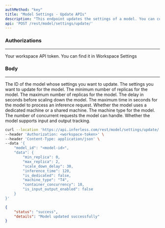 ```yaml
---
authMethod: "key"
title: "Model Settings - Update APIs"
description: "This endpoint updates the settings of a model. You can configure Min/Max Replicas, Timeout and Concurrency Settings"
api: 'POST /rest/model/settings/update/'
---
```


### Authorizations
---
<ParamField path="Authorization" type="string" required>
  Your workspace API token. You can find it in Workspace Settings
</ParamField>

### Body
---
<ParamField path="model_id" type="string" required>
  The ID of the model whose settings you want to update.
</ParamField>

<ParamField path="data" type="object" required>
    The settings you want to update for the model.
    <Expandable title="properties">
        <ParamField path="min_replica" type="integer">
            The minimum number of replicas for the model.
        </ParamField>
        <ParamField path="max_replica" type="integer">
            The maximum number of replicas for the model.
        </ParamField>
        <ParamField path="scale_down_delay" type="integer">
            The delay in seconds before scaling down the model.
        </ParamField>
        <ParamField path="inference_time" type="integer">
            The maximum time in seconds for the model to process an inference request.
        </ParamField>
        <ParamField path="is_dedicated" type="boolean">
            Whether the model uses a dedicated machine or a shared machine.
        </ParamField>
        <ParamField path="machine_type" type="string">
            The machine type for the model.
        </ParamField>
        <ParamField path="container_concurrency" type="integer">
            The number of concurrent requests the model can handle.
        </ParamField>
        <ParamField path="is_input_output_enabled" type="boolean">
            Whether the model supports input and output tracking.
        </ParamField>
    </Expandable>
</ParamField>


<RequestExample>

```bash Request
curl --location 'https://api.inferless.com/rest/model/settings/update/' \
--header 'Authorization: <workspace-token>' \
--header 'Content-Type: application/json' \
--data '{
    "model_id": "<model-id>",
    "data": {
        "min_replica": 0,
        "max_replica": 2,
        "scale_down_delay": 30,
        "inference_time": 120,
        "is_dedicated": false,
        "machine_type": "T4",
        "container_concurrency": 10,
        "is_input_output_enabled": false
    }
}'
```

</RequestExample>


<ResponseExample>

```json Response
{
    "status": "success",
    "details": "Model updated successfully"
}
```

</ResponseExample>

